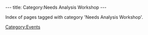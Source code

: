 ---
title: Category:Needs Analysis Workshop
---

Index of pages tagged with category 'Needs Analysis Workshop'.

[[Category:Events]]